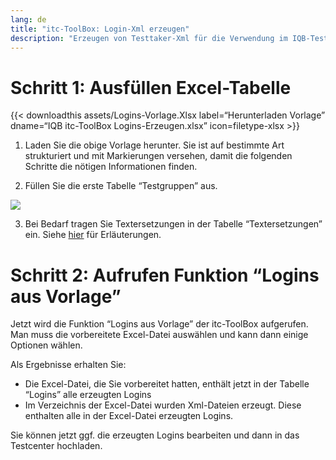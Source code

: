 ```yaml
---
lang: de
title: "itc-ToolBox: Login-Xml erzeugen"
description: "Erzeugen von Testtaker-Xml für die Verwendung im IQB-Testcenter"
---
```


# Schritt 1: Ausfüllen Excel-Tabelle

{{< downloadthis assets/Logins-Vorlage.Xlsx label="Herunterladen Vorlage" dname="IQB itc-ToolBox Logins-Erzeugen.xlsx" icon=filetype-xlsx >}}

1. Laden Sie die obige Vorlage herunter. Sie ist auf bestimmte Art strukturiert und mit Markierungen versehen, damit die folgenden Schritte die nötigen Informationen finden.

2. Füllen Sie die erste Tabelle "Testgruppen" aus.

![](assets/generate-logins-1.jpg)

3. Bei Bedarf tragen Sie Textersetzungen in der Tabelle "Textersetzungen" ein. Siehe [hier](/Testcenter/Testinhalte/testtaker-xml.html#angepasste-texte-customtexts) für Erläuterungen.

# Schritt 2: Aufrufen Funktion "Logins aus Vorlage"

Jetzt wird die Funktion "Logins aus Vorlage" der itc-ToolBox aufgerufen. Man muss die vorbereitete Excel-Datei auswählen und kann dann einige Optionen wählen.

Als Ergebnisse erhalten Sie:

* Die Excel-Datei, die Sie vorbereitet hatten, enthält jetzt in der Tabelle "Logins" alle erzeugten Logins
* Im Verzeichnis der Excel-Datei wurden Xml-Dateien erzeugt. Diese enthalten alle in der Excel-Datei erzeugten Logins.

Sie können jetzt ggf. die erzeugten Logins bearbeiten und dann in das Testcenter hochladen.